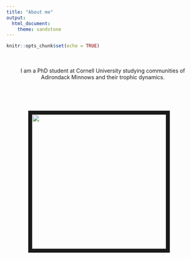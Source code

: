 ---
title: "About me"
output: 
  html_document:
    theme: sandstone
---

```{r setup, include=FALSE}
knitr::opts_chunk$set(echo = TRUE)
```
<br>
<br>
<center>I am a PhD student at Cornell University studying communities of Adirondack Minnows and their trophic dynamics.</center>
<br>
<br>
<br>

<center><img src="M_Airey.jpg" style="border:10px solid; margin-right: 20px" width="350px"></center>